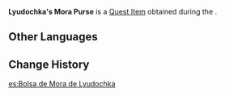 {{Item Infobox
|id           = 101673
|image        = Item Bag of Mora.png
|type         = Quest Items
|description  = The Mora purse that Lyudochka left behind. It contains a decent sum of Mora, but even Paimon doesn't want to use it.
|source1      = [[Where the Dandelions Find Rest]]
}}
'''Lyudochka's Mora Purse''' is a [[Quest Item]] obtained during the {{Quest|Where the Dandelions Find Rest}}.

==Other Languages==
{{Other Languages
|default_hidden = 1
|en      = Lyudochka's Mora Purse
|zhs     = 柳达希卡的摩拉袋
|zhs_rm  = Liǔdáxīkǎ de Mólā Dài
|zht     = 柳達希卡的摩拉袋
|zht_rm  = Liǔdáxīkǎ de Mólā Dài
|ja      = リュドヒカのモラ袋
|ja_rm   = Ryudohika no Mora Bukuro
|ko      = 류다치카의 모라 주머니
|ko_rm   = Ryudachika-ui Mora Jumeoni
|es      = Bolsa de Mora de Lyudochka
|fr      = Bourse de moras de Lyudochka
|ru      = Людочкин кошелёк с морой
|th      = ถุงใส่ Mora ของ Lyudochka
|th_rm   = 
|vi      = Túi Mora Của Lyudochka
|de      = Lyudochkas Morabörse
|id      = Kantong Mora dari Lyudochka
|pt      = Saco de Mora de Lyudochka
|tr      = Lyudochka'nın Mora Kesesi
|it      = Sacchetto di Mora di Lyudochka
}}

==Change History==
{{Change History|2.4}}

[[es:Bolsa de Mora de Lyudochka]]